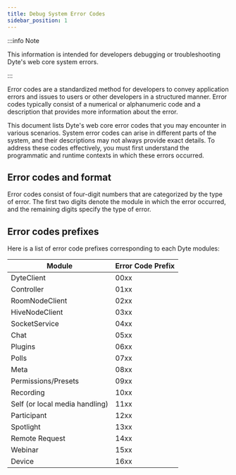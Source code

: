 ```yaml
---
title: Debug System Error Codes
sidebar_position: 1
---
```


:::info Note

This information is intended for developers debugging or troubleshooting Dyte's web core system errors.

:::

Error codes are a standardized method for developers to convey application errors and issues to users or other developers in a structured manner. Error codes typically consist of a numerical or alphanumeric code and a description that provides more information about the error.

This document lists Dyte's web core error codes that you may encounter in various scenarios. System error codes can arise in different parts of the system, and their descriptions may not always provide exact details. To address these codes effectively, you must first understand the programmatic and runtime contexts in which these errors occurred.

## Error codes and format

Error codes consist of four-digit numbers that are categorized by the type of error. The first two digits denote the module in which the error occurred, and the remaining digits specify the type of error.

## Error codes prefixes

Here is a list of error code prefixes corresponding to each Dyte modules:

| **Module**                     | **Error Code Prefix** |
| ------------------------------ | --------------------- |
| DyteClient                     | 00xx                  |
| Controller                     | 01xx                  |
| RoomNodeClient                 | 02xx                  |
| HiveNodeClient                 | 03xx                  |
| SocketService                  | 04xx                  |
| Chat                           | 05xx                  |
| Plugins                        | 06xx                  |
| Polls                          | 07xx                  |
| Meta                           | 08xx                  |
| Permissions/Presets            | 09xx                  |
| Recording                      | 10xx                  |
| Self (or local media handling) | 11xx                  |
| Participant                    | 12xx                  |
| Spotlight                      | 13xx                  |
| Remote Request                 | 14xx                  |
| Webinar                        | 15xx                  |
| Device                         | 16xx                  |

<head>
  <title>Web Core Debug System Error Codes</title>
</head>
